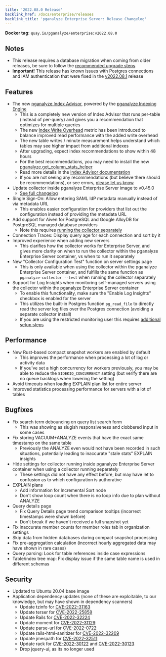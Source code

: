 ```yaml
---
title: '2022.08.0 Release'
backlink_href: /docs/enterprise/releases
backlink_title: 'pganalyze Enterprise Server: Release Changelog'
---
```


**Docker tag:** `quay.io/pganalyze/enterprise:v2022.08.0`

## Notes

* This release requires a database migration when coming from older releases, be sure to follow the [recommended upgrade steps](/docs/enterprise/upgrade)
* **Important!** This release has known issues with Postgres connections and IAM authentication that were fixed in the [v2022.08.1](2022-08-1) release

## Features

* The new [pganalyze Index Advisor](/blog/automatic-postgres-indexing-balanced-approach), powered by the [pganalyze Indexing Engine](/blog/automatic-indexing-system-postgres-pganalyze-indexing-engine)
  - This is a completely new version of Index Advisor that runs per-table (instead of per-query) and gives you a recommendation that optimizes for multiple queries
  - The new [Index Write Overhead](/docs/indexing-engine/index-write-overhead) metric has been introduced to balance improved read performance with the added write overhead
  - The new table writes / minute measurement helps understand which tables may see higher impact from additional indexes
  - After upgrading, expect index recommendations to show within 48 hours
  - For the best recommendations, you may need to install the new [pganalyze.get_column_stats_helper](https://github.com/pganalyze/collector#setting-up-a-restricted-monitoring-user)
  - Read more details in the [Index Advisor documentation](/docs/index-advisor)
  - If you are not seeing any recommendations (but believe there should be recommendations), or see errors, [please let us know](mailto:support@pganalyze.com)
* Update collector inside pganalyze Enterprise Server image to v0.45.0
  - [See full changelog](https://github.com/pganalyze/collector/blob/main/CHANGELOG.md)
* Single Sign-On: Allow entering SAML IdP metadata manually instead of via metadata URL
  - This enables easier configuration for providers that list out the configuration instead of providing the metadata URL
* Add support for Aiven for PostgreSQL and Google AlloyDB for PostgreSQL managed database providers
  - Note this requires [running the collector separately](/docs/enterprise/setup/separate-collector-install)
* Connection Traces: Display query age for each connection and sort by it
* Improved experience when adding new servers
  - This clarifies how the collector works for Enterprise Server, and gives more clarity on when to run the collector within the pganalyze Enterprise Server container, vs when to run it separately
* New "Collector Configuration Test" function on server settings page
  - This is only available when using the collector within the pganalyze Enterprise Server container, and fulfills the same function as `pganalyze-collector --test` when running the collector separately
* Support for Log Insights when monitoring self-managed servers using the collector within the pganalyze Enterprise Server container
  - To enable this functionality, make sure the "Enable Log Insights" checkbox is enabled for the server
  - This utilizes the built-in Postgres function `pg_read_file` to directly read the server log files over the Postgres connection (avoiding a separate collector install)
  - If you are using the restricted monitoring user this requires [additional setup steps](/docs/install/troubleshooting/pg_read_file_helper)


## Performance

* New Rust-based compact snapshot workers are enabled by default
  - This improves the performance when processing a lot of log or activity data
  - If you've set a high concurrency for workers previously, you may be able to reduce the `SIDEKIQ_CONCURRENCY` setting (but verify there are no queue backlogs when lowering the setting)
* Avoid timeouts when loading EXPLAIN plan list for entire server
* Improved statistics processing performance for servers with a lot of tables


## Bugfixes

* Fix search term debouncing on query list search form
  - This was showing as slugish responsiveness and clobbered input in some cases
* Fix storing VACUUM+ANALYZE events that have the exact same timestamp on the same table
  - Previously the ANALYZE even would not have been recorded in such situations, potentially leading to inaccurate "stale stats" EXPLAIN insights
* Hide settings for collector running inside pganalyze Enterprise Server container when using a collector running separately
  - These settings did not have any effect before, but may have let to confusion as to which configuration is authorative
* EXPLAIN plans
  - Add information for Incremental Sort node
  - Don't show loop count when there is no loop info due to plan without ANALYZE
* Query details page
  - Fix Query Details page trend comparison tooltips (incorrect timestamps were shown before)
  - Don't break if we haven't received a full snapshot yet
* Fix inaccurate member counts for member roles tab in organization settings
* Skip data from hidden databases during compact snapshot processing
* Fix pre-aggregation calculation (incorrect hourly aggregated data may have shown in rare cases)
* Query parsing: Look for table references inside case expressions
* Table/index tree map: Fix display issue if the same table name is used in different schemas


## Security

- Updated to Ubuntu 20.04 base image
- Application dependency updates (none of these are exploitable, to our knowledge, but may have shown in dependency scanners)
  - Update tzinfo for [CVE-2022-31163](https://nvd.nist.gov/vuln/detail/CVE-2022-31163)
  - Update terser for [CVE-2022-25858](https://nvd.nist.gov/vuln/detail/CVE-2022-25858)
  - Update Rails for [CVE-2022-32224](https://github.com/advisories/GHSA-3hhc-qp5v-9p2j)
  - Update moment for [CVE-2022-31129](https://nvd.nist.gov/vuln/detail/CVE-2022-31129)
  - Update parse-url for [CVE-2022-0722](https://nvd.nist.gov/vuln/detail/CVE-2022-0722)
  - Update rails-html-sanitizer for [CVE-2022-32209](https://nvd.nist.gov/vuln/detail/CVE-2022-32209)
  - Update jmespath for [CVE-2022-32511](https://nvd.nist.gov/vuln/detail/CVE-2022-32511)
  - Update rack for [CVE-2022-30122](https://github.com/advisories/GHSA-hxqx-xwvh-44m2) and [CVE-2022-30123](https://github.com/advisories/GHSA-wq4h-7r42-5hrr)
  - Drop jquery-ui, as its no longer used
